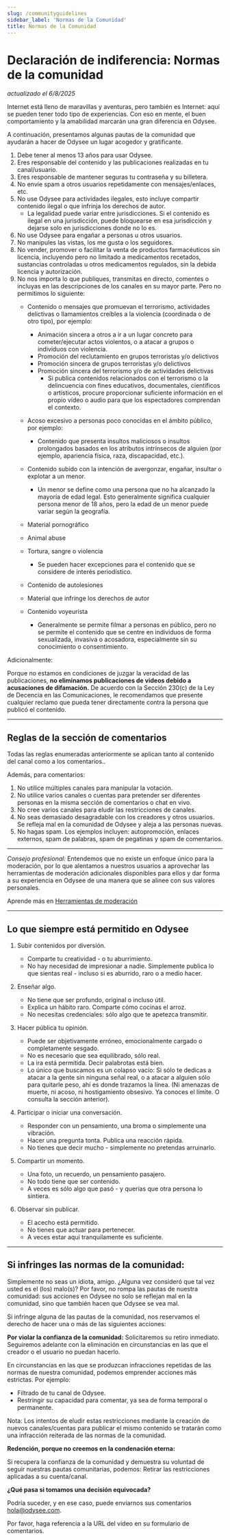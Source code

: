 ```yaml
---
slug: /communityguidelines
sidebar_label: 'Normas de la Comunidad'
title: Normas de la Comunidad
---
```


# Declaración de indiferencia: Normas de la comunidad
*actualizado el 6/8/2025*

Internet está lleno de maravillas y aventuras, pero también es Internet: aquí se pueden tener todo tipo de experiencias. Con eso en mente, el buen comportamiento y la amabilidad marcarán una gran diferencia en Odysee.

A continuación, presentamos algunas pautas de la comunidad que ayudarán a hacer de Odysee un lugar acogedor y gratificante.

1. Debe tener al menos 13 años para usar Odysee.
2. Eres responsable del contenido y las publicaciones realizadas en tu canal/usuario.
3. Eres responsable de mantener seguras tu contraseña y su billetera.
4. No envíe spam a otros usuarios repetidamente con mensajes/enlaces, etc.
5. No use Odysee para actividades ilegales, esto incluye compartir contenido ilegal o que infrinja los derechos de autor.
	* La legalidad puede variar entre jurisdicciones. Si el contenido es ilegal en una jurisdicción, puede bloquearse en esa jurisdicción y dejarse solo en jurisdicciones donde no lo es.
7. No use Odysee para engañar a personas u otros usuarios.
8. No manipules las vistas, los me gusta o los seguidores.
9. No vender, promover o facilitar la venta de productos farmacéuticos sin licencia, incluyendo pero no limitado a medicamentos recetados, sustancias controladas u otros medicamentos regulados, sin la debida licencia y autorización.
10. No nos importa lo que publiques, transmitas en directo, comentes o incluyas en las descripciones de los canales en su mayor parte. Pero no permitimos lo siguiente:
    *   Contenido o mensajes que promuevan el terrorismo, actividades delictivas o llamamientos creíbles a la violencia (coordinada o de otro tipo), por ejemplo:
        *   Animación sincera a otros a ir a un lugar concreto para cometer/ejecutar actos violentos, o a atacar a grupos o individuos con violencia.
        *   Promoción del reclutamiento en grupos terroristas y/o delictivos
        *   Promoción sincera de grupos terroristas y/o delictivos
        *   Promoción sincera del terrorismo y/o de actividades delictivas
            - Si publica contenidos relacionados con el terrorismo o la delincuencia con fines educativos, documentales, científicos o artísticos, procure proporcionar suficiente información en el propio vídeo o audio para que los espectadores comprendan el contexto.

    *   Acoso excesivo a personas poco conocidas en el ámbito público, por ejemplo:
        *   Contenido que presenta insultos maliciosos o insultos prolongados basados en los atributos intrínsecos de alguien (por ejemplo, apariencia física, raza, discapacidad, etc.).
    *   Contenido subido con la intención de avergonzar, engañar, insultar o explotar a un menor.
        *   Un menor se define como una persona que no ha alcanzado la mayoría de edad legal. Esto generalmente significa cualquier persona menor de 18 años, pero la edad de un menor puede variar según la geografía.

    *   Material pornográfico
    *   Animal abuse
    *   Tortura, sangre o violencia
        *   Se pueden hacer excepciones para el contenido que se considere de interés periodístico.
    *   Contenido de autolesiones
    *   Material que infringe los derechos de autor
	*	Contenido voyeurista
		* Generalmente se permite filmar a personas en público, pero no se permite el contenido que se centre en individuos de forma sexualizada, invasiva o acosadora, especialmente sin su conocimiento o consentimiento.

Adicionalmente:

Porque no estamos en condiciones de juzgar la veracidad de las publicaciones, **no eliminamos publicaciones de videos debido a acusaciones de difamación.** De acuerdo con la Sección 230(c) de la Ley de Decencia en las Comunicaciones, le recomendamos que presente cualquier reclamo que pueda tener directamente contra la persona que publicó el contenido.

---

## Reglas de la sección de comentarios

Todas las reglas enumeradas anteriormente se aplican tanto al contenido del canal como a los comentarios.. 

Además, para comentarios:

1. No utilice múltiples canales para manipular la votación.
2. No utilice varios canales o cuentas para pretender ser diferentes personas en la misma sección de comentarios o chat en vivo.
3. No cree varios canales para eludir las restricciones de canales.
4. No seas demasiado desagradable con los creadores y otros usuarios. Se refleja mal en la comunidad de Odysee y aleja a las personas nuevas.
5. No hagas spam. Los ejemplos incluyen: autopromoción, enlaces externos, spam de palabras, spam de pegatinas y spam de comentarios.

---

_Consejo profesional:_ Entendemos que no existe un enfoque único para la moderación, por lo que alentamos a nuestros usuarios a aprovechar las herramientas de moderación adicionales disponibles para ellos y dar forma a su experiencia en Odysee de una manera que se alinee con sus valores personales.

Aprende más en [Herramientas de moderación](https://odysee.com/@ayuda:7/herramientas-de-moderaci%C3%B3n:2)

---

## Lo que siempre está permitido en Odysee

1. Subir contenidos por diversión.
    *   Comparte tu creatividad - o tu aburrimiento.
    *   No hay necesidad de impresionar a nadie. Simplemente publica lo que sientas real - incluso si es aburrido, raro o a medio hacer.

2. Enseñar algo.
    *   No tiene que ser profundo, original o incluso útil.
    *   Explica un hábito raro. Comparte cómo cocinas el arroz.
    *   No necesitas credenciales: sólo algo que te apetezca transmitir.

3. Hacer pública tu opinión.
    *   Puede ser objetivamente erróneo, emocionalmente cargado o completamente sesgado.
    *   No es necesario que sea equilibrado, sólo real.
    *   La ira está permitida. Decir palabrotas está bien.
    *   Lo único que buscamos es un colapso vacío: Si sólo te dedicas a atacar a la gente sin ninguna señal real, o a atacar a alguien sólo para quitarle peso, ahí es donde trazamos la línea. (Ni amenazas de muerte, ni acoso, ni hostigamiento obsesivo. Ya conoces el límite. O consulta la sección anterior).

4. Participar o iniciar una conversación.
    *   Responder con un pensamiento, una broma o simplemente una vibración.
    *   Hacer una pregunta tonta. Publica una reacción rápida.
    *   No tienes que decir mucho - simplemente no pretendas arruinarlo.

5. Compartir un momento.
    *   Una foto, un recuerdo, un pensamiento pasajero.
    *   No todo tiene que ser contenido.
    *   A veces es sólo algo que pasó - y querías que otra persona lo sintiera.

6. Observar sin publicar.
    *   El acecho está permitido.
    *   No tienes que actuar para pertenecer.
    *   A veces estar aquí tranquilamente es suficiente.

---

## Si infringes las normas de la comunidad:

Simplemente no seas un idiota, amigo. ¿Alguna vez consideró que tal vez usted es el (los) malo(s)?
Por favor, no rompa las pautas de nuestra comunidad: sus acciones en Odysee no solo se reflejan mal en la comunidad, sino que también hacen que Odysee se vea mal. 

Si infringe alguna de las pautas de la comunidad, nos reservamos el derecho de hacer una o más de las siguientes acciones:

**Por violar la confianza de la comunidad:**
Solicitaremos su retiro inmediato. Seguiremos adelante con la eliminación en circunstancias en las que el creador o el usuario no puedan hacerlo.

En circunstancias en las que se produzcan infracciones repetidas de las normas de nuestra comunidad, podemos emprender acciones más estrictas. Por ejemplo:

* Filtrado de tu canal de Odysee.
* Restringir su capacidad para comentar, ya sea de forma temporal o permanente.

Nota: Los intentos de eludir estas restricciones mediante la creación de nuevos canales/cuentas para publicar el mismo contenido se tratarán como una infracción reiterada de las normas de la comunidad.

**Redención, porque no creemos en la condenación eterna:**

Si recupera la confianza de la comunidad y demuestra su voluntad de seguir nuestras pautas comunitarias, podemos: Retirar las restricciones aplicadas a su cuenta/canal.

**¿Qué pasa si tomamos una decisión equivocada?**

Podría suceder, y en ese caso, puede enviarnos sus comentarios hola@odysee.com.

Por favor, haga referencia a la URL del video en su formulario de comentarios.
